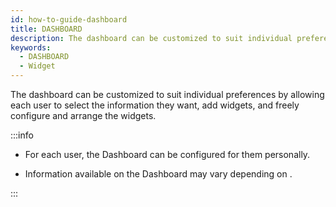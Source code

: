 ```yaml
---
id: how-to-guide-dashboard
title: DASHBOARD
description: The dashboard can be customized to suit individual preferences by allowing each user to select the information they want, add widgets, and freely configure and arrange the widgets.
keywords:
  - DASHBOARD
  - Widget
---
```


The dashboard can be customized to suit individual preferences by allowing each user to select the information they want, add widgets, and freely configure and arrange the widgets.

:::info

* For each user, the <Cmd>Dashboard</Cmd> can be configured for them personally.

* Information available on the <Cmd>Dashboard</Cmd> may vary depending on <Cmd sid='user.bioStarOperator' product='2' />.

:::

<DocCardList />
